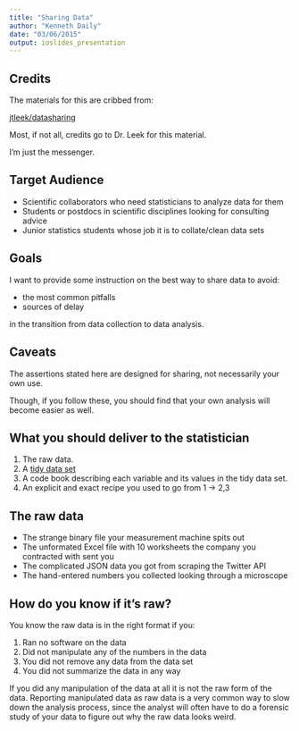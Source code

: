```yaml
---
title: "Sharing Data"
author: "Kenneth Daily"
date: "03/06/2015"
output: ioslides_presentation
---
```


## Credits

The materials for this are cribbed from:

[jtleek/datasharing](https://github.com/jtleek/datasharing)

Most, if not all, credits go to Dr. Leek for this material.

I'm just the messenger.

## Target Audience

* Scientific collaborators who need statisticians to analyze data for them
* Students or postdocs in scientific disciplines looking for consulting advice
* Junior statistics students whose job it is to collate/clean data sets

## Goals

I want to provide some instruction on the best way to share data to avoid:

- the most common pitfalls
- sources of delay 

in the transition from data collection to data analysis.

## Caveats

The assertions stated here are designed for sharing, not necessarily your own use.

Though, if you follow these, you should find that your own analysis will become easier as well.

## What you should deliver to the statistician

1. The raw data.
2. A [tidy data set](http://vita.had.co.nz/papers/tidy-data.pdf) 
3. A code book describing each variable and its values in the tidy data set.  
4. An explicit and exact recipe you used to go from 1 -> 2,3 

## The raw data

* The strange binary file your measurement machine spits out
* The unformated Excel file with 10 worksheets the company you contracted with sent you
* The complicated JSON data you got from scraping the Twitter API
* The hand-entered numbers you collected looking through a microscope

## How do you know if it's raw?

You know the raw data is in the right format if you: 

1. Ran no software on the data
2. Did not manipulate any of the numbers in the data
3. You did not remove any data from the data set
4. You did not summarize the data in any way

<div class="notes">
If you did any manipulation of the data at all it is not the raw form of the data. Reporting manipulated data
as raw data is a very common way to slow down the analysis process, since the analyst will often have to do a
forensic study of your data to figure out why the raw data looks weird. 
</div>


